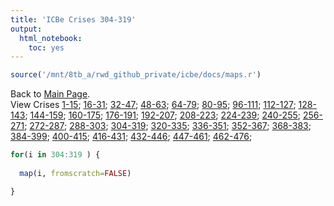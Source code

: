 ```yaml
---
title: 'ICBe Crises 304-319'
output:
  html_notebook:
    toc: yes
---
```


<style>
    body .main-container {
        max-width: 1500px;
    }
</style>


```r
source('/mnt/8tb_a/rwd_github_private/icbe/docs/maps.r')
```



Back to [Main Page](/icbe/index.html).    
View Crises 
[1-15](/icbe/ICBe_Website_Cases_1to15.html);
[16-31](/icbe/ICBe_Website_Cases_16to31.html);
[32-47](/icbe/ICBe_Website_Cases_32to47.html);
[48-63](/icbe/ICBe_Website_Cases_48to63.html);
[64-79](/icbe/ICBe_Website_Cases_64to79.html);
[80-95](/icbe/ICBe_Website_Cases_80to95.html);
[96-111](/icbe/ICBe_Website_Cases_96to111.html);
[112-127](/icbe/ICBe_Website_Cases_112to127.html);
[128-143](/icbe/ICBe_Website_Cases_128to143.html);
[144-159](/icbe/ICBe_Website_Cases_144to159.html);
[160-175](/icbe/ICBe_Website_Cases_160to175.html);
[176-191](/icbe/ICBe_Website_Cases_176to191.html);
[192-207](/icbe/ICBe_Website_Cases_192to207.html);
[208-223](/icbe/ICBe_Website_Cases_208to223.html);
[224-239](/icbe/ICBe_Website_Cases_224to239.html);
[240-255](/icbe/ICBe_Website_Cases_240to255.html);
[256-271](/icbe/ICBe_Website_Cases_256to271.html);
[272-287](/icbe/ICBe_Website_Cases_272to287.html);
[288-303](/icbe/ICBe_Website_Cases_288to303.html);
[304-319](/icbe/ICBe_Website_Cases_304to319.html);
[320-335](/icbe/ICBe_Website_Cases_320to335.html);
[336-351](/icbe/ICBe_Website_Cases_336to351.html);
[352-367](/icbe/ICBe_Website_Cases_352to367.html);
[368-383](/icbe/ICBe_Website_Cases_368to383.html);
[384-399](/icbe/ICBe_Website_Cases_384to399.html);
[400-415](/icbe/ICBe_Website_Cases_400to415.html);
[416-431](/icbe/ICBe_Website_Cases_416to431.html);
[432-446](/icbe/ICBe_Website_Cases_432to446.html);
[447-461](/icbe/ICBe_Website_Cases_447to461.html);
[462-476](/icbe/ICBe_Website_Cases_462to476.html);


```r

for(i in 304:319 ) { 
  
  map(i, fromscratch=FALSE)

}

```
